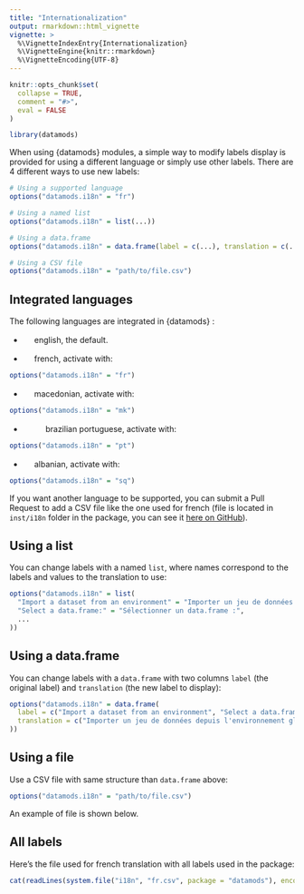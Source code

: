 ```yaml
---
title: "Internationalization"
output: rmarkdown::html_vignette
vignette: >
  %\VignetteIndexEntry{Internationalization}
  %\VignetteEngine{knitr::rmarkdown}
  %\VignetteEncoding{UTF-8}
---
```


```r
knitr::opts_chunk$set(
  collapse = TRUE,
  comment = "#>",
  eval = FALSE
)
```

```r
library(datamods)
```

When using {datamods} modules, a simple way to modify labels display is provided for using a different language or simply use other labels.
There are 4 different ways to use new labels:

```r
# Using a supported language
options("datamods.i18n" = "fr")

# Using a named list
options("datamods.i18n" = list(...))

# Using a data.frame
options("datamods.i18n" = data.frame(label = c(...), translation = c(...)))

# Using a CSV file
options("datamods.i18n" = "path/to/file.csv")
```


## Integrated languages

The following languages are integrated in {datamods} :

* ![](figures/i18n/gb.svg){height=16} english, the default.

* ![](figures/i18n/fr.svg){height=16} french, activate with:

```r
options("datamods.i18n" = "fr")
```

* ![](figures/i18n/mk.svg){height=16} macedonian, activate with:

```r
options("datamods.i18n" = "mk")
```

* ![](figures/i18n/br.svg){height=16} ![](figures/i18n/pt.svg){height=16} brazilian portuguese, activate with:

```r
options("datamods.i18n" = "pt")
```

* ![](figures/i18n/al.svg){height=16} albanian, activate with:

```r
options("datamods.i18n" = "sq")
```

If you want another language to be supported, you can submit a Pull Request to add a CSV file like the one used for french (file is located in `inst/i18n` folder in the package, you can see it [here on GitHub](https://github.com/dreamRs/datamods/blob/master/inst/i18n/fr.csv)).


## Using a list

You can change labels with a named `list`, where names correspond to the labels and values to the translation to use:

```r
options("datamods.i18n" = list(
  "Import a dataset from an environment" = "Importer un jeu de données depuis l'environnement global",
  "Select a data.frame:" = "Sélectionner un data.frame :",
  ...
))
```


## Using a data.frame

You can change labels with a `data.frame` with two columns `label` (the original label) and `translation` (the new label to display):

```r
options("datamods.i18n" = data.frame(
  label = c("Import a dataset from an environment", "Select a data.frame:", ...),
  translation = c("Importer un jeu de données depuis l'environnement global", "Sélectionner un data.frame :", ...)
))
```


## Using a file

Use a CSV file with same structure than `data.frame` above:

```r
options("datamods.i18n" = "path/to/file.csv")
```

An example of file is shown below.


## All labels

Here's the file used for french translation with all labels used in the package:

```r
cat(readLines(system.file("i18n", "fr.csv", package = "datamods"), encoding = "UTF-8"), sep = '\n')
```




